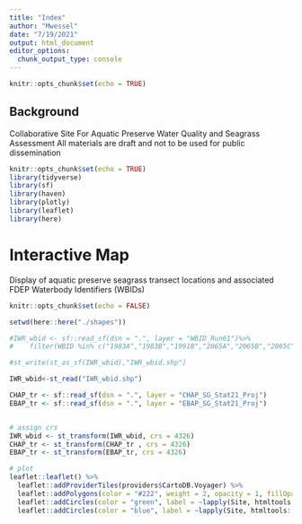 ```yaml
---
title: "Index"
author: "Mwessel"
date: "7/19/2021"
output: html_document
editor_options: 
  chunk_output_type: console
---
```


```r
knitr::opts_chunk$set(echo = TRUE)
```

## Background

Collaborative Site For Aquatic Preserve Water Quality and Seagrass Assessment
All materials are draft and not to be used for public dissemination


```r
knitr::opts_chunk$set(echo = TRUE)
library(tidyverse)
library(sf)
library(haven)
library(plotly)
library(leaflet)
library(here)
```

# Interactive Map 
Display of aquatic preserve seagrass transect locations and associated FDEP Waterbody Identifiers (WBIDs)


```r
knitr::opts_chunk$set(echo = FALSE)

setwd(here::here("./shapes"))

#IWR_wbid <- sf::read_sf(dsn = ".", layer = "WBID_Run61")%>%
#    filter(WBID %in% c("1983A","1983B","1991B","2065A","2065B","2065C","2065D","2065E","2065F","2065G","2065H1","1991A","2056A","2056B","3240A","3240B","3258A1","3258I"))

#st_write(st_as_sf(IWR_wbid),"IWR_wbid.shp")

IWR_wbid<-st_read("IWR_wbid.shp")

CHAP_tr <- sf::read_sf(dsn = ".", layer = "CHAP_SG_Stat21_Proj")
EBAP_tr <- sf::read_sf(dsn = ".", layer = "EBAP_SG_Stat21_Proj")


# assign crs
IWR_wbid <- st_transform(IWR_wbid, crs = 4326)
CHAP_tr <- st_transform(CHAP_tr , crs = 4326)
EBAP_tr <- st_transform(EBAP_tr, crs = 4326)

# plot
leaflet::leaflet() %>%
  leaflet::addProviderTiles(providers$CartoDB.Voyager) %>%
  leaflet::addPolygons(color = "#222", weight = 2, opacity = 1, fillOpacity = 0,label = ~lapply(WBID, htmltools::htmlEscape), data = IWR_wbid ) %>%
  leaflet::addCircles(color = "green", label = ~lapply(Site, htmltools::htmlEscape),data = CHAP_tr)%>%
  leaflet::addCircles(color = "blue", label = ~lapply(Site, htmltools::htmlEscape),data = EBAP_tr)
```



